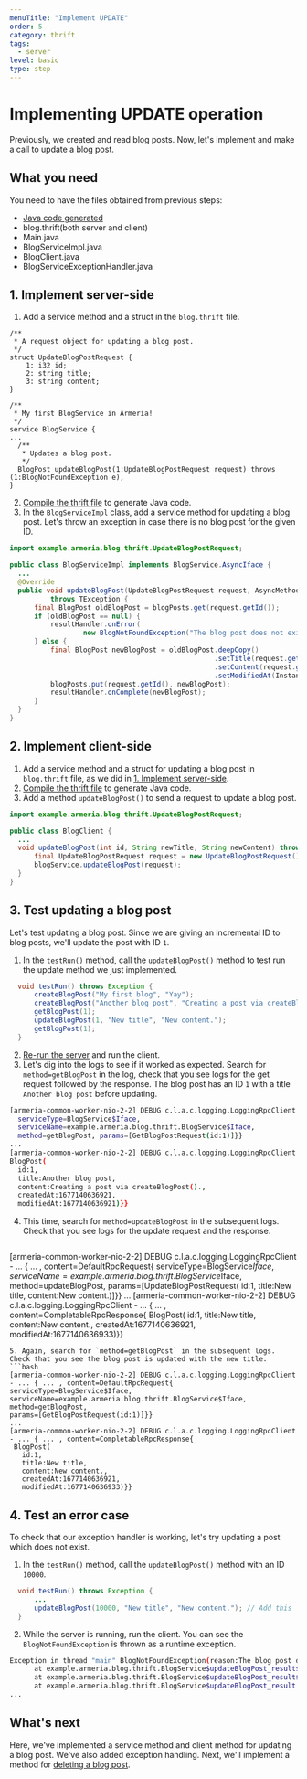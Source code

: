 ```yaml
---
menuTitle: "Implement UPDATE"
order: 5
category: thrift
tags:
  - server
level: basic
type: step
---
```


# Implementing UPDATE operation

Previously, we created and read blog posts. Now, let's implement and make a call to update a blog post.

<TutorialSteps current={5} />

## What you need

You need to have the files obtained from previous steps:

- [Java code generated](/tutorials/thrift/blog/define-service#compile-the-thrift-file)
- blog.thrift(both server and client)
- Main.java
- BlogServiceImpl.java
- BlogClient.java
- BlogServiceExceptionHandler.java

## 1. Implement server-side

1. Add a service method and a struct in the `blog.thrift` file.
  ```thrift filename=blog.thrift
  /**
   * A request object for updating a blog post.
   */
  struct UpdateBlogPostRequest {
      1: i32 id;
      2: string title;
      3: string content;
  }

  /**
   * My first BlogService in Armeria!
   */
  service BlogService {
  ...
    /**
     * Updates a blog post.
     */
    BlogPost updateBlogPost(1:UpdateBlogPostRequest request) throws (1:BlogNotFoundException e),
  }
  ```
2. [Compile the thrift file](/tutorials/thrift/blog/create-service#2-compile-the-thrift-file) to generate Java code.
3. In the `BlogServiceImpl` class, add a service method for updating a blog post.
  Let's throw an exception in case there is no blog post for the given ID.
  ```java filename=BlogServiceImpl.java
  import example.armeria.blog.thrift.UpdateBlogPostRequest;

  public class BlogServiceImpl implements BlogService.AsyncIface {
    ...
    @Override
    public void updateBlogPost(UpdateBlogPostRequest request, AsyncMethodCallback<BlogPost> resultHandler)
            throws TException {
        final BlogPost oldBlogPost = blogPosts.get(request.getId());
        if (oldBlogPost == null) {
            resultHandler.onError(
                    new BlogNotFoundException("The blog post does not exist. ID: " + request.getId()));
        } else {
            final BlogPost newBlogPost = oldBlogPost.deepCopy()
                                                    .setTitle(request.getTitle())
                                                    .setContent(request.getContent())
                                                    .setModifiedAt(Instant.now().toEpochMilli());
            blogPosts.put(request.getId(), newBlogPost);
            resultHandler.onComplete(newBlogPost);
        }
    }
  }
  ```

## 2. Implement client-side

1. Add a service method and a struct for updating a blog post in `blog.thrift` file, as we did in [1. Implement server-side](#1-implement-server-side).
2. [Compile the thrift file](/tutorials/thrift/blog/create-service#2-compile-the-thrift-file) to generate Java code.
2. Add a method `updateBlogPost()` to send a request to update a blog post.
  ```java filename=BlogClient.java
  import example.armeria.blog.thrift.UpdateBlogPostRequest;

  public class BlogClient {
    ...
    void updateBlogPost(int id, String newTitle, String newContent) throws Exception {
        final UpdateBlogPostRequest request = new UpdateBlogPostRequest().setId(id).setTitle(newTitle).setContent(newContent);
        blogService.updateBlogPost(request);
    }
  }
  ```

## 3. Test updating a blog post

Let's test updating a blog post.
Since we are giving an incremental ID to blog posts, we'll update the post with ID `1`.

1. In the `testRun()` method, call the `updateBlogPost()` method to test run the update method we just implemented.
  ```java filename=BlogClient.java
    void testRun() throws Exception {
        createBlogPost("My first blog", "Yay");
        createBlogPost("Another blog post", "Creating a post via createBlogPost().");
        getBlogPost(1);
        updateBlogPost(1, "New title", "New content.");
        getBlogPost(1);
    }
  ```
2. [Re-run the server](/tutorials/thrift/blog/create-server#7-test-run) and run the client.
3. Let's dig into the logs to see if it worked as expected.
  Search for `method=getBlogPost` in the log, check that you see logs for the get request followed by the response.
  The blog post has an ID `1` with a title `Another blog post` before updating.
  ```bash
  [armeria-common-worker-nio-2-2] DEBUG c.l.a.c.logging.LoggingRpcClient - ... { ... ,  content=DefaultRpcRequest{
    serviceType=BlogService$Iface, 
    serviceName=example.armeria.blog.thrift.BlogService$Iface, 
    method=getBlogPost, params=[GetBlogPostRequest(id:1)]}}
  ...
  [armeria-common-worker-nio-2-2] DEBUG c.l.a.c.logging.LoggingRpcClient - ... { ... , content=CompletableRpcResponse{
  BlogPost(
    id:1, 
    title:Another blog post, 
    content:Creating a post via createBlogPost()., 
    createdAt:1677140636921, 
    modifiedAt:1677140636921)}}
  ```
4. This time, search for `method=updateBlogPost` in the subsequent logs.
  Check that you see logs for the update request and the response.
   ```bash
  [armeria-common-worker-nio-2-2] DEBUG c.l.a.c.logging.LoggingRpcClient - ... { ... , content=DefaultRpcRequest{
    serviceType=BlogService$Iface, 
    serviceName=example.armeria.blog.thrift.BlogService$Iface, 
    method=updateBlogPost, 
    params=[UpdateBlogPostRequest(
      id:1, 
      title:New title, 
      content:New content.)]}}
   ...
   [armeria-common-worker-nio-2-2] DEBUG c.l.a.c.logging.LoggingRpcClient - ... { ... , content=CompletableRpcResponse{
    BlogPost(
      id:1, 
      title:New title, 
      content:New content., 
      createdAt:1677140636921, 
      modifiedAt:1677140636933)}}
   ```
5. Again, search for `method=getBlogPost` in the subsequent logs.
  Check that you see the blog post is updated with the new title.
  ```bash
  [armeria-common-worker-nio-2-2] DEBUG c.l.a.c.logging.LoggingRpcClient - ... { ... , content=DefaultRpcRequest{
  serviceType=BlogService$Iface, 
  serviceName=example.armeria.blog.thrift.BlogService$Iface, 
  method=getBlogPost,
  params=[GetBlogPostRequest(id:1)]}}
  ...
  [armeria-common-worker-nio-2-2] DEBUG c.l.a.c.logging.LoggingRpcClient - ... { ... , content=CompletableRpcResponse{
    BlogPost(
      id:1, 
      title:New title, 
      content:New content., 
      createdAt:1677140636921, 
      modifiedAt:1677140636933)}}
  ```

## 4. Test an error case

To check that our exception handler is working, let's try updating a post which does not exist.

1. In the `testRun()` method, call the `updateBlogPost()` method with an ID `10000`.
  ```java filename=BlogClient.java
    void testRun() throws Exception {
        ...
        updateBlogPost(10000, "New title", "New content."); // Add this
    }
  ```
2. While the server is running, run the client.
  You can see the `BlogNotFoundException` is thrown as a runtime exception.
  ```bash
  Exception in thread "main" BlogNotFoundException(reason:The blog post does not exist. ID: 10000)
        at example.armeria.blog.thrift.BlogService$updateBlogPost_result$updateBlogPost_resultStandardScheme.read(BlogService.java:3974)
        at example.armeria.blog.thrift.BlogService$updateBlogPost_result$updateBlogPost_resultStandardScheme.read(BlogService.java:3950)
        at example.armeria.blog.thrift.BlogService$updateBlogPost_result.read(BlogService.java:3888)
  ...
  ```

## What's next

Here, we've implemented a service method and client method for updating a blog post.
We've also added exception handling.
Next, we'll implement a method for [deleting a blog post](/tutorials/thrift/blog/implement-delete).

<TutorialSteps current={5} />
